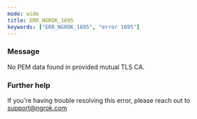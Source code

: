 ```yaml
---
mode: wide
title: ERR_NGROK_1695
keywords: ["ERR_NGROK_1695", "error 1695"]
---
```



### Message

No PEM data found in provided mutual TLS CA.

<ErrorDetails />

### Further help

If you're having trouble resolving this error, please reach out to [support@ngrok.com](mailto:support@ngrok.com?subject=Help%20with%20ERR_NGROK_1695)
